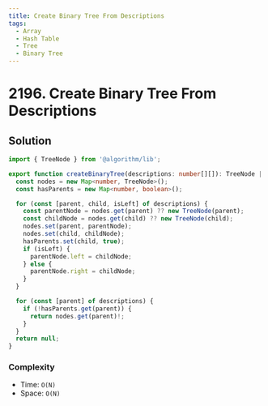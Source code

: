 ```yaml
---
title: Create Binary Tree From Descriptions
tags:
  - Array
  - Hash Table
  - Tree
  - Binary Tree
---
```


# 2196. Create Binary Tree From Descriptions

<Badges>
  <LevelBadge level="medium" />
  <TopicBadge name="Array" slug="array" />
  <TopicBadge name="Hash Table" slug="hash-table" />
  <TopicBadge name="Tree" slug="tree" />
  <TopicBadge name="Binary Tree" slug="binary-tree" />
</Badges>

## Solution

```typescript filename="solution.ts" copy
import { TreeNode } from '@algorithm/lib';

export function createBinaryTree(descriptions: number[][]): TreeNode | null {
  const nodes = new Map<number, TreeNode>();
  const hasParents = new Map<number, boolean>();

  for (const [parent, child, isLeft] of descriptions) {
    const parentNode = nodes.get(parent) ?? new TreeNode(parent);
    const childNode = nodes.get(child) ?? new TreeNode(child);
    nodes.set(parent, parentNode);
    nodes.set(child, childNode);
    hasParents.set(child, true);
    if (isLeft) {
      parentNode.left = childNode;
    } else {
      parentNode.right = childNode;
    }
  }

  for (const [parent] of descriptions) {
    if (!hasParents.get(parent)) {
      return nodes.get(parent)!;
    }
  }
  return null;
}
```

### Complexity

- Time: `O(N)`
- Space: `O(N)`

<ProblemLink
  codingSite="leetcode"
  href="https://leetcode.com/problems/create-binary-tree-from-descriptions"
  title="Create Binary Tree From Descriptions"
/>
